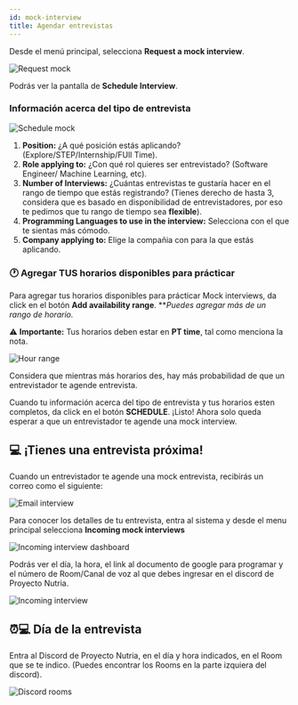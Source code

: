 ```yaml
---
id: mock-interview
title: Agendar entrevistas
---
```


Desde el menú principal, selecciona **Request a mock interview**.

![Request mock](/img/docs/yaos/interviewee/mock-interview/request-mock.svg)


Podrás ver la pantalla de **Schedule Interview**. 

### Información acerca del tipo de entrevista

![Schedule mock](/img/docs/yaos/interviewee/mock-interview/schedule-mock.svg)


1. **Position:** ¿A qué posición estás aplicando? (Explore/STEP/Internship/FUll Time).
2. **Role applying to:** ¿Con qué rol quieres ser entrevistado? (Software Engineer/ Machine Learning, etc).
3. **Number of Interviews:** ¿Cuántas entrevistas te gustaría hacer en el rango de tiempo que estás registrando? (Tienes derecho de hasta 3, considera que es basado en disponibilidad de entrevistadores, por eso te pedimos que tu rango de tiempo sea **flexible**).
4. **Programming Languages to use in the interview:** Selecciona con el que te sientas más cómodo.
5. **Company applying to:** Elige la compañia con para la que estás aplicando.



### :clock1: Agregar TUS horarios disponibles para prácticar
Para agregar tus horarios disponibles para prácticar Mock interviews, da click en el botón **Add availability range**. ***Puedes agregar más de un rango de horario.*

:warning: **Importante:** Tus horarios deben estar en **PT time**, tal como menciona la nota.

![Hour range](/img/docs/yaos/interviewee/mock-interview/hour.svg)


Considera que mientras más horarios des, hay más probabilidad de que un entrevistador te agende entrevista. 

Cuando tu información acerca del tipo de entrevista y tus horarios esten completos, da click en el botón **SCHEDULE**. ¡Listo! Ahora solo queda esperar a que un entrevistador te agende una mock interview.

## 💻 ¡Tienes una entrevista próxima!

Cuando un entrevistador te agende una mock entrevista, recibirás un correo como el siguiente:

![Email interview](/img/docs/yaos/interviewee/mock-interview/email-interview.png)

Para conocer los detalles de tu entrevista, entra al sistema y desde el menu principal selecciona **Incoming mock interviews**

![Incoming interview dashboard](/img/docs/yaos/interviewee/mock-interview/dashboard-incoming.svg)

Podrás ver el día, la hora, el link al documento de google para programar y el número de Room/Canal de voz al que debes ingresar en el discord de Proyecto Nutria.

![Incoming interview](/img/docs/yaos/interviewee/mock-interview/incoming-mock.png)


## ⏰💻 Día de la entrevista
Entra al Discord de Proyecto Nutria, en el día y hora indicados, en el Room que se te indico. (Puedes encontrar los Rooms en la parte izquiera del discord).

![Discord rooms](/img/docs/yaos/interviewee/mock-interview/discord-rooms.svg)
